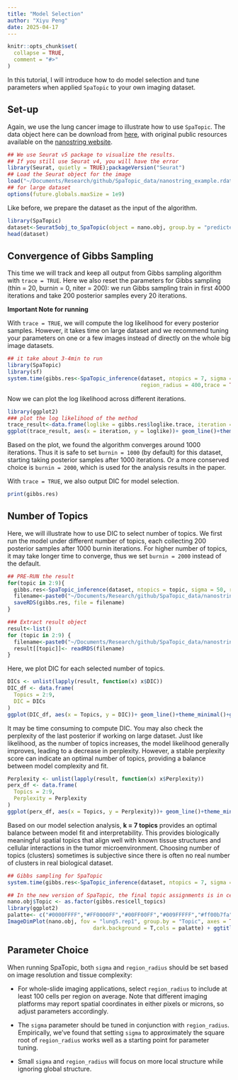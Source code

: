 ```yaml
---
title: "Model Selection"
author: "Xiyu Peng"
date: 2025-04-17
---
```


```r
knitr::opts_chunk$set(
  collapse = TRUE,
  comment = "#>"
)
```

In this tutorial, I will introduce how to do model selection and tune parameters when applied `SpaTopic` to your own imaging dataset. 

## Set-up

Again, we use the lung cancer image to illustrate how to use `SpaTopic`. 
The data object here can be download from [here](https://drive.google.com/drive/folders/1_mJUjzQXWgUZlwUaLq0HKxX-aqgiQ8eD?usp=sharing),
with original public resources available on the [nanostring website](https://nanostring.com/products/cosmx-spatial-molecular-imager/ffpe-dataset/nsclc-ffpe-dataset/).

```r
## We use Seurat v5 package to visualize the results.
## If you still use Seurat v4, you will have the error
library(Seurat, quietly = TRUE);packageVersion("Seurat")
## Load the Seurat object for the image
load("~/Documents/Research/github/SpaTopic_data/nanostring_example.rdata")
## for large dataset
options(future.globals.maxSize = 1e9)
```

Like before, we prepare the dataset as the input of the algorithm.

```r
library(SpaTopic)
dataset<-Seurat5obj_to_SpaTopic(object = nano.obj, group.by = "predicted.annotation.l1", image = "image1")
head(dataset)
```

## Convergence of Gibbs Sampling

This time we will track and keep all output from Gibbs sampling algorithm with `trace = TRUE`. 
Here we also reset the parameters for Gibbs sampling (thin = 20, burnin = 0, niter = 200): we run Gibbs sampling train in first 4000 iterations and take 200 posterior samples every 20 iterations.

__Important Note for running__

With `trace = TRUE`, we will compute the log likelihood for every posterior samples. 
However, it takes time on large dataset and we recommend tuning your parameters on one or a few images instead of directly on the whole big image datasets.

```r
## it take about 3-4min to run 
library(SpaTopic)
library(sf)
system.time(gibbs.res<-SpaTopic_inference(dataset, ntopics = 7, sigma = 50, 
                                          region_radius = 400,trace = TRUE, thin = 20, burnin = 0, niter = 200))
```

Now we can plot the log likelihood across different iterations.

```r
library(ggplot2)
### plot the log likelihood of the method
trace_result<-data.frame(loglike = gibbs.res$loglike.trace, iteration = seq(0, 4000, 20))
ggplot(trace_result, aes(x = iteration, y = loglike))+ geom_line()+theme_minimal()+geom_vline(xintercept = 1000, linetype = "dashed", color = "red") + geom_vline(xintercept = 2000, color = "blue")
```

Based on the plot, we found the algorithm converges around 1000 iterations. 
Thus it is safe to set `burnin = 1000` (by default) for this dataset, starting taking posterior samples after 1000 iterations. 
Or a more conserved choice is `burnin = 2000`, which is used for the analysis results in the paper.

With `trace = TRUE`, we also output DIC for model selection.

```r
print(gibbs.res)
```

## Number of Topics

Here, we will illustrate how to use DIC to select number of topics.
We first run the model under different number of topics, each collecting 200 posterior samples after 1000 burnin iterations. For higher number of topics, it may take longer time to converge, thus we set `burnin = 2000` instead of the default.

```r
## PRE-RUN the result
for(topic in 2:9){
  gibbs.res<-SpaTopic_inference(dataset, ntopics = topic, sigma = 50, region_radius = 400, trace = TRUE, thin = 20, burnin = 2000, niter = 200)
  filename<-paste0("~/Documents/Research/github/SpaTopic_data/nanostring_niter200_K",topic,".rds")
  saveRDS(gibbs.res, file = filename)
}
```

```r
### Extract result object
result<-list()
for (topic in 2:9) {
  filename<-paste0("~/Documents/Research/github/SpaTopic_data/nanostring_niter200_K",topic,".rds")
  result[[topic]]<- readRDS(filename)
}
```

Here, we plot DIC for each selected number of topics.

```r
DICs <- unlist(lapply(result, function(x) x$DIC))
DIC_df <- data.frame(
  Topics = 2:9,
  DIC = DICs
)
ggplot(DIC_df, aes(x = Topics, y = DIC))+ geom_line()+theme_minimal()+geom_vline(xintercept  = 7, color = "blue")
```

It may be time consuming to compute DIC. You may also check the perplexity of the last posterior if working on large dataset. 
Just like likelihood, as the number of topics increases, the model likelihood generally improves, leading to a decrease in perplexity. 
However, a stable perplexity score can indicate an optimal number of topics, providing a balance between model complexity and fit. 

```r
Perplexity <- unlist(lapply(result, function(x) x$Perplexity))
perx_df <- data.frame(
  Topics = 2:9,
  Perplexity = Perplexity
)
ggplot(perx_df, aes(x = Topics, y = Perplexity))+ geom_line()+theme_minimal()+geom_vline(xintercept  = 7, color = "blue")
```

Based on our model selection analysis, **k = 7 topics** provides an optimal balance between model fit and interpretability.
This provides biologically meaningful spatial topics that align well with known tissue structures and cellular interactions in the tumor microenvironment.
Choosing number of topics (clusters) sometimes is subjective since there is often no real number of clusters in real biological dataset.

```r
## Gibbs sampling for SpaTopic
system.time(gibbs.res<-SpaTopic_inference(dataset, ntopics = 7, sigma = 50, region_radius = 400))
```

```r
## In the new version of SpaTopic, the final topic assignments is in cell topics.
nano.obj$Topic <- as.factor(gibbs.res$cell_topics)
library(ggplot2)
palatte<- c("#0000FFFF","#FF0000FF","#00FF00FF","#009FFFFF","#ff00b7fa","#005300FF","#FFD300FF")
ImageDimPlot(nano.obj, fov = "lung5.rep1", group.by = "Topic", axes = TRUE, 
                           dark.background = T,cols = palatte) + ggtitle("Topic") 
```


## Parameter Choice

When running SpaTopic, both `sigma` and `region_radius` should be set based on image resolution and tissue complexity:

- For whole-slide imaging applications, select `region_radius` to include at least 100 cells per region on average. 
Note that different imaging platforms may report spatial coordinates in either pixels or microns, so adjust parameters accordingly.

- The `sigma` parameter should be tuned in conjunction with `region_radius`. 
Empirically, we've found that setting `sigma` to approximately the square root of `region_radius` works well as a starting point for parameter tuning.

- Small `sigma` and `region_radius` will focus on more local structure while ignoring global structure.

